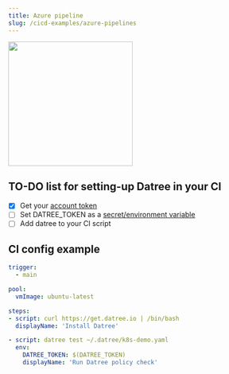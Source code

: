 ```yaml
---
title: Azure pipeline
slug: /cicd-examples/azure-pipelines
---
```


<img src='/img/cicd/5.png' alt='' width='250px' />

## TO-DO list for setting-up Datree in your CI

- [x] Get your [account token](/dashboard/account-token)
- [ ] Set DATREE_TOKEN as a [secret/environment variable](https://docs.microsoft.com/en-us/azure/devops/pipelines/process/variables?view=azure-devops&tabs=yaml%2Cbatch#secret-variables)
- [ ] Add datree to your CI script&#x20;

## CI config example

```yaml
trigger:
  - main

pool:
  vmImage: ubuntu-latest

steps:
- script: curl https://get.datree.io | /bin/bash
  displayName: 'Install Datree'

- script: datree test ~/.datree/k8s-demo.yaml
  env:
    DATREE_TOKEN: $(DATREE_TOKEN)
    displayName: 'Run Datree policy check'
```
